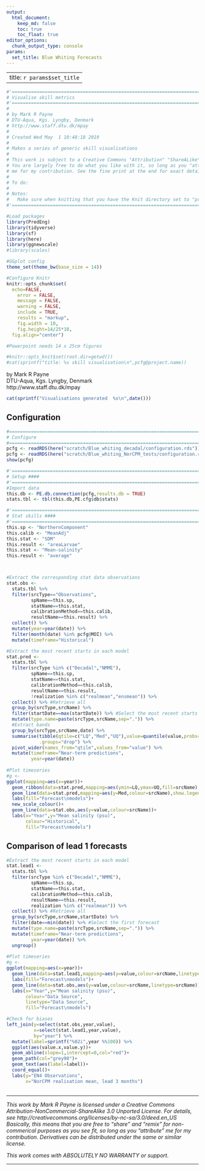 ```yaml
---
output:
  html_document:
    keep_md: false
    toc: true
    toc_float: true
editor_options: 
  chunk_output_type: console
params:
  set_title: Blue Whiting Forecasts
---
```


---
title: `r params$set_title`
---

```r
#'========================================================================
# Visualise skill metrics
#'========================================================================
#
# by Mark R Payne
# DTU-Aqua, Kgs. Lyngby, Denmark
# http://www.staff.dtu.dk/mpay
#
# Created Wed May  1 10:48:18 2019
#
# Makes a series of generic skill visualisations
#
# This work is subject to a Creative Commons "Attribution" "ShareALike" License.
# You are largely free to do what you like with it, so long as you "attribute"
# me for my contribution. See the fine print at the end for exact details.
#
# To do:
#
# Notes:
#   Make sure when knitting that you have the Knit directory set to "project directory"
#'========================================================================

#Load packages
library(PredEng)
library(tidyverse)
library(sf)
library(here)
library(ggnewscale)
#library(scales)

#GGplot config
theme_set(theme_bw(base_size = 14))

#Configure Knitr
knitr::opts_chunk$set(
  echo=FALSE,
	error = FALSE,
	message = FALSE,
	warning = FALSE,
	include = TRUE,
	results = "markup",
	fig.width = 10,
	fig.height=14/25*10,
  fig.align="center")

#Powerpoint needs 14 x 25cm figures

#knitr::opts_knit$set(root.dir=getwd())
#cat(sprintf("title: %s skill visualisation\n",pcfg@project.name))

```

by Mark R Payne  <br>
DTU-Aqua, Kgs. Lyngby, Denmark  <br>
http://www.staff.dtu.dk/mpay  <br>
```r
cat(sprintf("Visualisations generated  %s\n",date()))
```


## Configuration

```r
#==========================================================================
# Configure
#==========================================================================
pcfg <- readRDS(here("scratch/Blue_whiting_decadal/configuration.rds"))
pcfg <- readRDS(here("scratch/Blue_whiting_NorCPM_tests/configuration.rds"))
show(pcfg)

#'========================================================================
# Setup ####
#'========================================================================
#Import data
this.db <- PE.db.connection(pcfg,results.db = TRUE)
stats.tbl <- tbl(this.db,PE.cfg$db$stats)


```



```r
#'========================================================================
# Stat skills ####
#'========================================================================
this.sp <- "NorthernComponent"
this.calib <- "MeanAdj"
this.stat <- "SDM"
this.result <- "areaLarvae"
this.stat <- "Mean-salinity"
this.result <- "average"



#Extract the corresponding stat data observations 
stat.obs <- 
  stats.tbl %>%
  filter(srcType=="Observations",
         spName==this.sp,
         statName==this.stat,
         calibrationMethod==this.calib,
         resultName==this.result) %>% 
  collect() %>%
  mutate(year=year(date)) %>%
  filter(month(date) %in% pcfg@MOI) %>%
  mutate(timeframe="Historical")

#Extract the most recent starts in each model
stat.pred <- 
  stats.tbl %>%
  filter(srcType %in% c("Decadal","NMME"),
         spName==this.sp,
         statName==this.stat,
         calibrationMethod==this.calib,
         resultName==this.result,
         !realization %in% c("realmean","ensmean")) %>%
  collect() %>% #Retrieve all
  group_by(srcType,srcName) %>%
  filter(startDate==max(startDate)) %>% #Select the most recent starts
  mutate(type.name=paste(srcType,srcName,sep=".")) %>%
  #Extract bands
  group_by(srcType,srcName,date) %>%
  summarise(tibble(qtile=c("LQ","Med","UQ"),value=quantile(value,probs=c(0.25,0.5,0.75))),
            .groups="drop") %>%
  pivot_wider(names_from="qtile",values_from="value") %>%
  mutate(timeframe="Near-term predictions",
         year=year(date))
      
#Plot timeseries
#g <- 
ggplot(mapping=aes(x=year))+
  geom_ribbon(data=stat.pred,mapping=aes(ymin=LQ,ymax=UQ,fill=srcName),alpha=0.5)+
  geom_line(data=stat.pred,mapping=aes(y=Med,colour=srcName),show.legend = FALSE)+
  labs(fill="Forecast\nmodels")+
  new_scale_colour()+
  geom_line(data=stat.obs,aes(y=value,colour=srcName))+
  labs(x="Year",y="Mean salinity (psu)",
       colour="Historical",
       fill="Forecast\nmodels")

```


## Comparison of lead 1 forecasts

```r
#Extract the most recent starts in each model
stat.lead1 <- 
  stats.tbl %>%
  filter(srcType %in% c("Decadal","NMME"),
         spName==this.sp,
         statName==this.stat,
         calibrationMethod==this.calib,
         resultName==this.result,
         realization %in% c("realmean")) %>%
  collect() %>% #Retrieve all
  group_by(srcType,srcName,startDate) %>%
  filter(date==min(date)) %>% #Select the first forecast
  mutate(type.name=paste(srcType,srcName,sep=".")) %>%
  mutate(timeframe="Near-term predictions",
         year=year(date)) %>%
  ungroup()
      
#Plot timeseries
#g <- 
ggplot(mapping=aes(x=year))+
  geom_line(data=stat.lead1,mapping=aes(y=value,colour=srcName,linetype=srcName))+
  labs(fill="Forecast\nmodels")+
  geom_line(data=stat.obs,aes(y=value,colour=srcName,linetype=srcName))+
  labs(x="Year",y="Mean salinity (psu)",
       colour="Data Source",
       linetype="Data Source",
       fill="Forecast\nmodels")

#Check for biases
left_join(y=select(stat.obs,year,value),
          x=select(stat.lead1,year,value),
          by="year") %>%
  mutate(label=sprintf("%02i",year %%100)) %>%
  ggplot(aes(value.x,value.y))+
  geom_abline(slope=1,intercept=0,col="red")+
  geom_path(col="grey90")+
  geom_text(aes(label=label))+
  coord_equal()+
  labs(y="EN4 Observations",
       x="NorCPM realisation mean, lead 3 months")
  


```





***
*This work by Mark R Payne is licensed under a  Creative Commons
Attribution-NonCommercial-ShareAlike 3.0 Unported License. 
For details, see http://creativecommons.org/licenses/by-nc-sa/3.0/deed.en_US
Basically, this means that you are free to "share" and "remix" for 
non-commerical purposes as you see fit, so long as you "attribute" me for my
contribution. Derivatives can be distributed under the same or 
similar license.*

*This work comes with ABSOLUTELY NO WARRANTY or support.*

***



